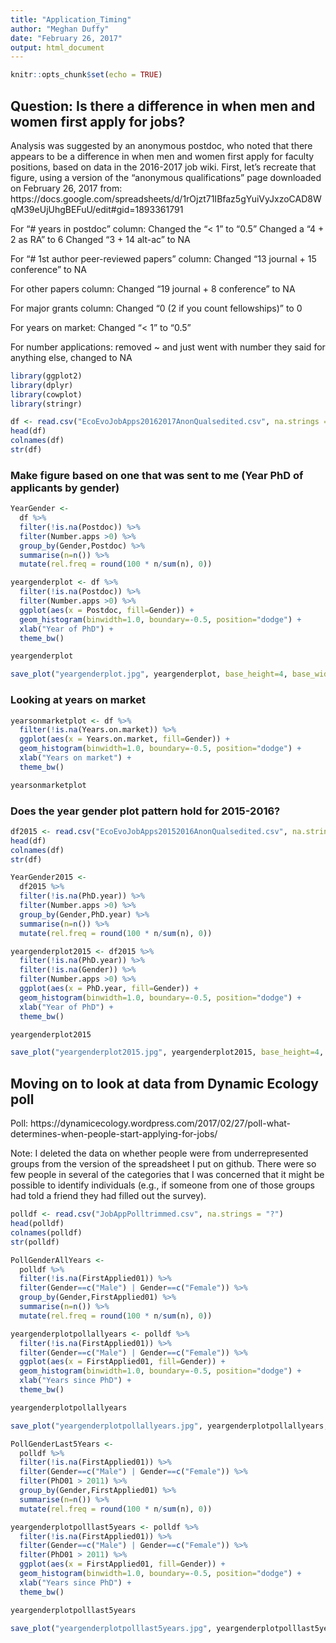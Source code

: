 ```yaml
---
title: "Application_Timing"
author: "Meghan Duffy"
date: "February 26, 2017"
output: html_document
---
```


```r
knitr::opts_chunk$set(echo = TRUE)
```

## Question: Is there a difference in when men and women first apply for jobs?
Analysis was suggested by an anonymous postdoc, who noted that there appears to be a difference in when men and women first apply for faculty positions, based on data in the 2016-2017 job wiki. First, let's recreate that figure, using a version of the "anonymous qualifications" page downloaded on February 26, 2017 from:
https://docs.google.com/spreadsheets/d/1rOjzt71IBfaz5gYuiVyJxzoCAD8WqM39eUjUhgBEFuU/edit#gid=1893361791

For "# years in postdoc" column:
Changed the "< 1" to "0.5"
Changed a "4 + 2 as RA" to 6
Changed "3 + 14 alt-ac" to NA

For "# 1st author peer-reviewed papers" column:
Changed "13 journal + 15 conference" to NA

For other papers column:
Changed "19 journal + 8 conference" to NA

For major grants column:
Changed "0 (2 if you count fellowships)" to 0

For years on market:
Changed "< 1" to "0.5"

For number applications:
removed ~ and just went with number they said
for anything else, changed to NA

```r
library(ggplot2)
library(dplyr)
library(cowplot)
library(stringr)
```

```r
df <- read.csv("EcoEvoJobApps20162017AnonQualsedited.csv", na.strings = "?")
head(df)
colnames(df)
str(df)
```
### Make figure based on one that was sent to me (Year PhD of applicants by gender)
```r
YearGender <- 
  df %>%
  filter(!is.na(Postdoc)) %>%
  filter(Number.apps >0) %>%
  group_by(Gender,Postdoc) %>%
  summarise(n=n()) %>%
  mutate(rel.freq = round(100 * n/sum(n), 0))

yeargenderplot <- df %>%
  filter(!is.na(Postdoc)) %>%
  filter(Number.apps >0) %>%
  ggplot(aes(x = Postdoc, fill=Gender)) +
  geom_histogram(binwidth=1.0, boundary=-0.5, position="dodge") +
  xlab("Year of PhD") +
  theme_bw() 

yeargenderplot

save_plot("yeargenderplot.jpg", yeargenderplot, base_height=4, base_width = 6)
```

### Looking at years on market
```r
yearsonmarketplot <- df %>%
  filter(!is.na(Years.on.market)) %>%
  ggplot(aes(x = Years.on.market, fill=Gender)) +
  geom_histogram(binwidth=1.0, boundary=-0.5, position="dodge") +
  xlab("Years on market") +
  theme_bw() 

yearsonmarketplot
```

### Does the year gender plot pattern hold for 2015-2016?
```r
df2015 <- read.csv("EcoEvoJobApps20152016AnonQualsedited.csv", na.strings = "?")
head(df)
colnames(df)
str(df)
```

```r
YearGender2015 <- 
  df2015 %>%
  filter(!is.na(PhD.year)) %>%
  filter(Number.apps >0) %>%
  group_by(Gender,PhD.year) %>%
  summarise(n=n()) %>%
  mutate(rel.freq = round(100 * n/sum(n), 0))

yeargenderplot2015 <- df2015 %>%
  filter(!is.na(PhD.year)) %>%
  filter(!is.na(Gender)) %>%
  filter(Number.apps >0) %>%
  ggplot(aes(x = PhD.year, fill=Gender)) +
  geom_histogram(binwidth=1.0, boundary=-0.5, position="dodge") +
  xlab("Year of PhD") +
  theme_bw() 

yeargenderplot2015

save_plot("yeargenderplot2015.jpg", yeargenderplot2015, base_height=4, base_width = 6)
```
## Moving on to look at data from Dynamic Ecology poll
Poll: https://dynamicecology.wordpress.com/2017/02/27/poll-what-determines-when-people-start-applying-for-jobs/

Note: I deleted the data on whether people were from underrepresented groups from the version of the spreadsheet I put on github. There were so few people in several of the categories that I was concerned that it might be possible to identify individuals (e.g., if someone from one of those groups had told a friend they had filled out the survey).

```r
polldf <- read.csv("JobAppPolltrimmed.csv", na.strings = "?")
head(polldf)
colnames(polldf)
str(polldf)
```

```r
PollGenderAllYears <- 
  polldf %>%
  filter(!is.na(FirstApplied01)) %>%
  filter(Gender==c("Male") | Gender==c("Female")) %>%
  group_by(Gender,FirstApplied01) %>%
  summarise(n=n()) %>%
  mutate(rel.freq = round(100 * n/sum(n), 0))

yeargenderplotpollallyears <- polldf %>%
  filter(!is.na(FirstApplied01)) %>%
  filter(Gender==c("Male") | Gender==c("Female")) %>%
  ggplot(aes(x = FirstApplied01, fill=Gender)) +
  geom_histogram(binwidth=1.0, boundary=-0.5, position="dodge") +
  xlab("Years since PhD") +
  theme_bw() 

yeargenderplotpollallyears

save_plot("yeargenderplotpollallyears.jpg", yeargenderplotpollallyears, base_height=4, base_width = 6)
```


```r
PollGenderLast5Years <- 
  polldf %>%
  filter(!is.na(FirstApplied01)) %>%
  filter(Gender==c("Male") | Gender==c("Female")) %>%
  filter(PhD01 > 2011) %>%
  group_by(Gender,FirstApplied01) %>%
  summarise(n=n()) %>%
  mutate(rel.freq = round(100 * n/sum(n), 0))

yeargenderplotpolllast5years <- polldf %>%
  filter(!is.na(FirstApplied01)) %>%
  filter(Gender==c("Male") | Gender==c("Female")) %>%
  filter(PhD01 > 2011) %>%
  ggplot(aes(x = FirstApplied01, fill=Gender)) +
  geom_histogram(binwidth=1.0, boundary=-0.5, position="dodge") +
  xlab("Years since PhD") +
  theme_bw() 

yeargenderplotpolllast5years

save_plot("yeargenderplotpolllast5years.jpg", yeargenderplotpolllast5years, base_height=4, base_width = 6)
```

